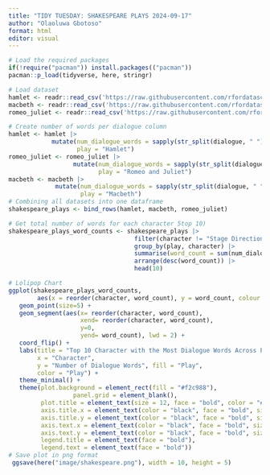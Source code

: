 ```yaml
---
title: "TIDY TUESDAY: SHAKESPEARE PLAYS 2024-09-17"
author: "Olaoluwa Gbotoso"
format: html
editor: visual
---
```


```r
# Load the required packages
if(!require("pacman")) install.packages(("pacman"))
pacman::p_load(tidyverse, here, stringr)
```



```r
# Load dataset
hamlet <- readr::read_csv('https://raw.githubusercontent.com/rfordatascience/tidytuesday/master/data/2024/2024-09-17/hamlet.csv')
macbeth <- readr::read_csv('https://raw.githubusercontent.com/rfordatascience/tidytuesday/master/data/2024/2024-09-17/macbeth.csv')
romeo_juliet <- readr::read_csv('https://raw.githubusercontent.com/rfordatascience/tidytuesday/master/data/2024/2024-09-17/romeo_juliet.csv')
```



```r
# Create number of words per dialogue column
hamlet <- hamlet |> 
            mutate(num_dialogue_words = sapply(str_split(dialogue, " "), length),
                   play = "Hamlet")
romeo_juliet <- romeo_juliet |> 
                  mutate(num_dialogue_words = sapply(str_split(dialogue, " "), length), 
                         play = "Romeo and Juliet")
macbeth <- macbeth |> 
             mutate(num_dialogue_words = sapply(str_split(dialogue, " "), length),
                    play = "Macbeth")
# Combining all datasets into one dataframe
shakespeare_plays <- bind_rows(hamlet, macbeth, romeo_juliet)

# Get total number of words for each character 5top 10)
shakespeare_plays_word_counts <- shakespeare_plays |> 
                                   filter(character != "Stage Directions")  |> 
                                   group_by(play, character) |>   
                                   summarise(word_count = sum(num_dialogue_words)) |>  
                                   arrange(desc(word_count)) |> 
                                   head(10)

```



```r
# Lolipop Chart
ggplot(shakespeare_plays_word_counts, 
        aes(x = reorder(character, word_count), y = word_count, colour = play)) + 
   geom_point(size=5) + 
   geom_segment(aes(x= reorder(character, word_count), 
                    xend= reorder(character, word_count), 
                    y=0, 
                    yend= word_count), lwd = 2) + 
   coord_flip() +
   labs(title = "Top 10 Character with the Most Dialogue Words Across Plays",
        x = "Character", 
        y = "Number of Dialogue Words", fill = "Play",
        color = "Play") +
   theme_minimal() +
   theme(plot.background = element_rect(fill = "#f2c988"),
                  panel.grid = element_blank(),
         plot.title = element_text(size = 12, face = "bold", color = "#323232"),
         axis.title.x = element_text(color = "black", face = "bold", size = 10),
         axis.title.y = element_text(color = "black", face = "bold", size = 10),
         axis.text.x = element_text(color = "black", face = "bold", size = 10),
         axis.text.y = element_text(color = "black", face = "bold", size = 10),
         legend.title = element_text(face = "bold"),
         legend.text = element_text(face = "bold"))
# Save plot in png format
 ggsave(here("image/shakespeare.png"), width = 10, height = 5)
```

